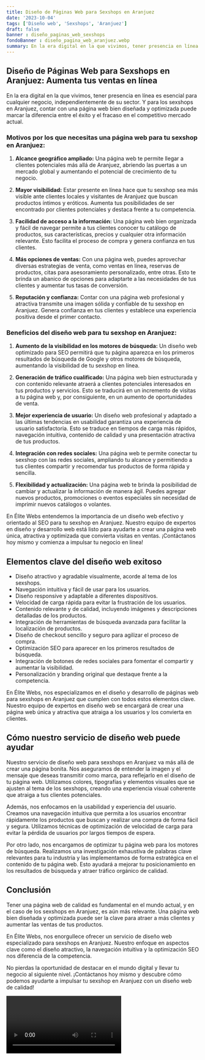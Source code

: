 ```yaml
---
title: Diseño de Páginas Web para Sexshops en Aranjuez
date: '2023-10-04'
tags: ['Diseño web', 'Sexshops', 'Aranjuez']
draft: false
banner : diseño_paginas_web_sexshops
fondoBanner : diseño_pagina_web_aranjuez.webp
summary: En la era digital en la que vivimos, tener presencia en línea es esencial para cualquier negocio, independientemente de su sector. Y para los sexshops en Aranjuez, contar con una página web bien diseñada y optimizada puede marcar la diferencia entre el éxito y el fracaso en el competitivo mercado actual.
---
```


## Diseño de Páginas Web para Sexshops en Aranjuez: Aumenta tus ventas en línea

En la era digital en la que vivimos, tener presencia en línea es esencial para cualquier negocio, independientemente de su sector. Y para los sexshops en Aranjuez, contar con una página web bien diseñada y optimizada puede marcar la diferencia entre el éxito y el fracaso en el competitivo mercado actual.

### Motivos por los que necesitas una página web para tu sexshop en Aranjuez:

1. **Alcance geográfico ampliado:** Una página web te permite llegar a clientes potenciales más allá de Aranjuez, abriendo las puertas a un mercado global y aumentando el potencial de crecimiento de tu negocio.

2. **Mayor visibilidad:** Estar presente en línea hace que tu sexshop sea más visible ante clientes locales y visitantes de Aranjuez que buscan productos íntimos y eróticos. Aumenta tus posibilidades de ser encontrado por clientes potenciales y destaca frente a tu competencia.

3. **Facilidad de acceso a la información:** Una página web bien organizada y fácil de navegar permite a tus clientes conocer tu catálogo de productos, sus características, precios y cualquier otra información relevante. Esto facilita el proceso de compra y genera confianza en tus clientes.

4. **Más opciones de ventas:** Con una página web, puedes aprovechar diversas estrategias de venta, como ventas en línea, reservas de productos, citas para asesoramiento personalizado, entre otras. Esto te brinda un abanico de opciones para adaptarte a las necesidades de tus clientes y aumentar tus tasas de conversión.

5. **Reputación y confianza:** Contar con una página web profesional y atractiva transmite una imagen sólida y confiable de tu sexshop en Aranjuez. Genera confianza en tus clientes y establece una experiencia positiva desde el primer contacto.

### Beneficios del diseño web para tu sexshop en Aranjuez:

1. **Aumento de la visibilidad en los motores de búsqueda:** Un diseño web optimizado para SEO permitirá que tu página aparezca en los primeros resultados de búsqueda de Google y otros motores de búsqueda, aumentando la visibilidad de tu sexshop en línea.

2. **Generación de tráfico cualificado:** Una página web bien estructurada y con contenido relevante atraerá a clientes potenciales interesados en tus productos y servicios. Esto se traducirá en un incremento de visitas a tu página web y, por consiguiente, en un aumento de oportunidades de venta.

3. **Mejor experiencia de usuario:** Un diseño web profesional y adaptado a las últimas tendencias en usabilidad garantiza una experiencia de usuario satisfactoria. Esto se traduce en tiempos de carga más rápidos, navegación intuitiva, contenido de calidad y una presentación atractiva de tus productos.

4. **Integración con redes sociales:** Una página web te permite conectar tu sexshop con las redes sociales, ampliando tu alcance y permitiendo a tus clientes compartir y recomendar tus productos de forma rápida y sencilla.

5. **Flexibilidad y actualización:** Una página web te brinda la posibilidad de cambiar y actualizar la información de manera ágil. Puedes agregar nuevos productos, promociones o eventos especiales sin necesidad de imprimir nuevos catálogos o volantes.

En Élite Webs entendemos la importancia de un diseño web efectivo y orientado al SEO para tu sexshop en Aranjuez. Nuestro equipo de expertos en diseño y desarrollo web está listo para ayudarte a crear una página web única, atractiva y optimizada que convierta visitas en ventas. ¡Contáctanos hoy mismo y comienza a impulsar tu negocio en línea!

<GifSeo />

<Cta />

## Elementos clave del diseño web exitoso

- Diseño atractivo y agradable visualmente, acorde al tema de los sexshops.
- Navegación intuitiva y fácil de usar para los usuarios.
- Diseño responsive y adaptable a diferentes dispositivos.
- Velocidad de carga rápida para evitar la frustración de los usuarios.
- Contenido relevante y de calidad, incluyendo imágenes y descripciones detalladas de los productos.
- Integración de herramientas de búsqueda avanzada para facilitar la localización de productos.
- Diseño de checkout sencillo y seguro para agilizar el proceso de compra.
- Optimización SEO para aparecer en los primeros resultados de búsqueda.
- Integración de botones de redes sociales para fomentar el compartir y aumentar la visibilidad.
- Personalización y branding original que destaque frente a la competencia.

En Élite Webs, nos especializamos en el diseño y desarrollo de páginas web para sexshops en Aranjuez que cumplen con todos estos elementos clave. Nuestro equipo de expertos en diseño web se encargará de crear una página web única y atractiva que atraiga a los usuarios y los convierta en clientes.

## Cómo nuestro servicio de diseño web puede ayudar

Nuestro servicio de diseño web para sexshops en Aranjuez va más allá de crear una página bonita. Nos aseguramos de entender la imagen y el mensaje que deseas transmitir como marca, para reflejarlo en el diseño de tu página web. Utilizamos colores, tipografías y elementos visuales que se ajusten al tema de los sexshops, creando una experiencia visual coherente que atraiga a tus clientes potenciales.

Además, nos enfocamos en la usabilidad y experiencia del usuario. Creamos una navegación intuitiva que permita a los usuarios encontrar rápidamente los productos que buscan y realizar una compra de forma fácil y segura. Utilizamos técnicas de optimización de velocidad de carga para evitar la pérdida de usuarios por largos tiempos de espera.

Por otro lado, nos encargamos de optimizar tu página web para los motores de búsqueda. Realizamos una investigación exhaustiva de palabras clave relevantes para tu industria y las implementamos de forma estratégica en el contenido de tu página web. Esto ayudará a mejorar tu posicionamiento en los resultados de búsqueda y atraer tráfico orgánico de calidad.

## Conclusión

Tener una página web de calidad es fundamental en el mundo actual, y en el caso de los sexshops en Aranjuez, es aún más relevante. Una página web bien diseñada y optimizada puede ser la clave para atraer a más clientes y aumentar las ventas de tus productos.

En Élite Webs, nos enorgullece ofrecer un servicio de diseño web especializado para sexshops en Aranjuez. Nuestro enfoque en aspectos clave como el diseño atractivo, la navegación intuitiva y la optimización SEO nos diferencia de la competencia.

No pierdas la oportunidad de destacar en el mundo digital y llevar tu negocio al siguiente nivel. ¡Contáctanos hoy mismo y descubre cómo podemos ayudarte a impulsar tu sexshop en Aranjuez con un diseño web de calidad!

<Video />

<CtaBot job='Sexshops' city='Aranjuez'/>

<Gmaps query='Aranjuez+españa+maps' />